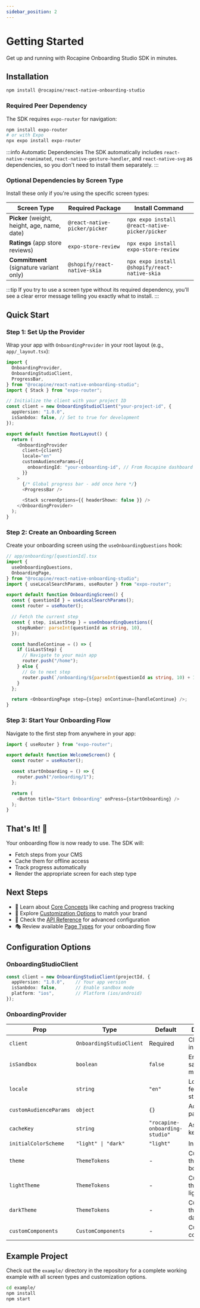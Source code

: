 ```yaml
---
sidebar_position: 2
---
```


# Getting Started

Get up and running with Rocapine Onboarding Studio SDK in minutes.

## Installation

```bash
npm install @rocapine/react-native-onboarding-studio
```

### Required Peer Dependency

The SDK requires `expo-router` for navigation:

```bash
npm install expo-router
# or with Expo
npx expo install expo-router
```

:::info Automatic Dependencies
The SDK automatically includes `react-native-reanimated`, `react-native-gesture-handler`, and `react-native-svg` as dependencies, so you don't need to install them separately.
:::

### Optional Dependencies by Screen Type

Install these only if you're using the specific screen types:

| Screen Type | Required Package | Install Command |
|-------------|------------------|-----------------|
| **Picker** (weight, height, age, name, date) | `@react-native-picker/picker` | `npx expo install @react-native-picker/picker` |
| **Ratings** (app store reviews) | `expo-store-review` | `npx expo install expo-store-review` |
| **Commitment** (signature variant only) | `@shopify/react-native-skia` | `npx expo install @shopify/react-native-skia` |

:::tip
If you try to use a screen type without its required dependency, you'll see a clear error message telling you exactly what to install.
:::

## Quick Start

### Step 1: Set Up the Provider

Wrap your app with `OnboardingProvider` in your root layout (e.g., `app/_layout.tsx`):

```typescript
import {
  OnboardingProvider,
  OnboardingStudioClient,
  ProgressBar,
} from "@rocapine/react-native-onboarding-studio";
import { Stack } from "expo-router";

// Initialize the client with your project ID
const client = new OnboardingStudioClient("your-project-id", {
  appVersion: "1.0.0",
  isSanbdox: false, // Set to true for development
});

export default function RootLayout() {
  return (
    <OnboardingProvider
      client={client}
      locale="en"
      customAudienceParams={{
        onboardingId: "your-onboarding-id", // From Rocapine dashboard
      }}
    >
      {/* Global progress bar - add once here */}
      <ProgressBar />

      <Stack screenOptions={{ headerShown: false }} />
    </OnboardingProvider>
  );
}
```

### Step 2: Create an Onboarding Screen

Create your onboarding screen using the `useOnboardingQuestions` hook:

```typescript
// app/onboarding/[questionId].tsx
import {
  useOnboardingQuestions,
  OnboardingPage,
} from "@rocapine/react-native-onboarding-studio";
import { useLocalSearchParams, useRouter } from "expo-router";

export default function OnboardingScreen() {
  const { questionId } = useLocalSearchParams();
  const router = useRouter();

  // Fetch the current step
  const { step, isLastStep } = useOnboardingQuestions({
    stepNumber: parseInt(questionId as string, 10),
  });

  const handleContinue = () => {
    if (isLastStep) {
      // Navigate to your main app
      router.push("/home");
    } else {
      // Go to next step
      router.push(`/onboarding/${parseInt(questionId as string, 10) + 1}`);
    }
  };

  return <OnboardingPage step={step} onContinue={handleContinue} />;
}
```

### Step 3: Start Your Onboarding Flow

Navigate to the first step from anywhere in your app:

```typescript
import { useRouter } from "expo-router";

export default function WelcomeScreen() {
  const router = useRouter();

  const startOnboarding = () => {
    router.push("/onboarding/1");
  };

  return (
    <Button title="Start Onboarding" onPress={startOnboarding} />
  );
}
```

## That's It! 🎉

Your onboarding flow is now ready to use. The SDK will:
- Fetch steps from your CMS
- Cache them for offline access
- Track progress automatically
- Render the appropriate screen for each step type

## Next Steps

- 📖 Learn about [Core Concepts](./core-concepts.mdx) like caching and progress tracking
- 🎨 Explore [Customization Options](./customization/intro.mdx) to match your brand
- 📘 Check the [API Reference](./api-reference.mdx) for advanced configuration
- 🎭 Review available [Page Types](./page-types.mdx) for your onboarding flow

## Configuration Options

### OnboardingStudioClient

```typescript
const client = new OnboardingStudioClient(projectId, {
  appVersion: "1.0.0",    // Your app version
  isSanbdox: false,       // Enable sandbox mode
  platform: "ios",        // Platform (ios/android)
});
```

### OnboardingProvider

| Prop | Type | Default | Description |
|------|------|---------|-------------|
| `client` | `OnboardingStudioClient` | Required | Client instance |
| `isSandbox` | `boolean` | `false` | Enable sandbox mode |
| `locale` | `string` | `"en"` | Locale for fetching steps |
| `customAudienceParams` | `object` | `{}` | Additional API parameters |
| `cacheKey` | `string` | `"rocapine-onboarding-studio"` | AsyncStorage key |
| `initialColorScheme` | `"light" \| "dark"` | `"light"` | Initial theme |
| `theme` | `ThemeTokens` | - | Custom theme for both modes |
| `lightTheme` | `ThemeTokens` | - | Custom theme for light mode |
| `darkTheme` | `ThemeTokens` | - | Custom theme for dark mode |
| `customComponents` | `CustomComponents` | - | Custom UI components |

## Example Project

Check out the `example/` directory in the repository for a complete working example with all screen types and customization options.

```bash
cd example/
npm install
npm start
```
